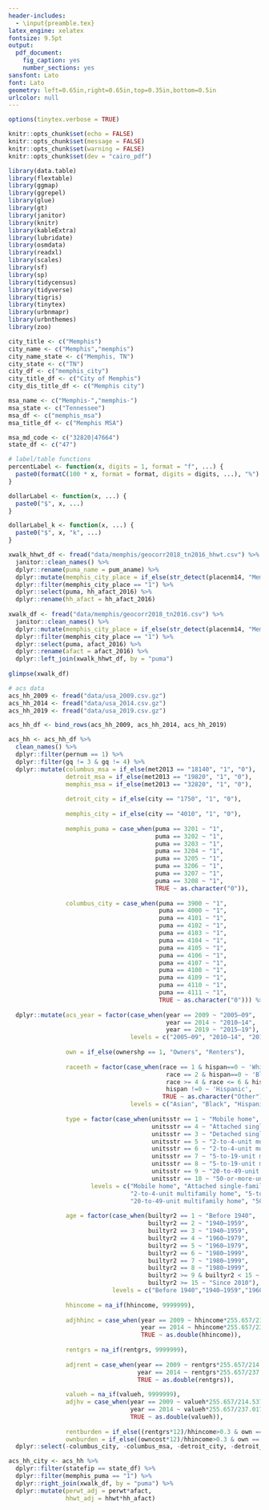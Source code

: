 ```yaml
---
header-includes: 
  - \input{preamble.tex}
latex_engine: xelatex
fontsize: 9.5pt
output:
  pdf_document:
    fig_caption: yes
    number_sections: yes
sansfont: Lato
font: Lato
geometry: left=0.65in,right=0.65in,top=0.35in,bottom=0.5in
urlcolor: null
---
```


\raggedright

```r
options(tinytex.verbose = TRUE)
```

```r
knitr::opts_chunk$set(echo = FALSE)
knitr::opts_chunk$set(message = FALSE)
knitr::opts_chunk$set(warning = FALSE)
knitr::opts_chunk$set(dev = "cairo_pdf")

library(data.table)
library(flextable)
library(ggmap)
library(ggrepel)
library(glue)
library(gt)
library(janitor)
library(knitr)
library(kableExtra)
library(lubridate)
library(osmdata)
library(readxl)
library(scales)
library(sf)
library(sp)
library(tidycensus)
library(tidyverse)
library(tigris)
library(tinytex)
library(urbnmapr)
library(urbnthemes)
library(zoo)
```

```r
city_title <- c("Memphis")
city_name <- c("Memphis","memphis")
city_name_state <- c("Memphis, TN")
city_state <- c("TN")
city_df <- c("memphis_city")
city_title_df <- c("City of Memphis")
city_dis_title_df <- c("Memphis city")

msa_name <- c("Memphis-","memphis-")
msa_state <- c("Tennessee")
msa_df <- c("memphis_msa")
msa_title_df <- c("Memphis MSA")

msa_md_code <- c("32820|47664")
state_df <- c("47")
```


```r
# label/table functions
percentLabel <- function(x, digits = 1, format = "f", ...) {
  paste0(formatC(100 * x, format = format, digits = digits, ...), "%")
}

dollarLabel <- function(x, ...) {
  paste0("$", x, ...)
}

dollarLabel_k <- function(x, ...) {
  paste0("$", x, "k", ...)
}
```

```r
xwalk_hhwt_df <- fread("data/memphis/geocorr2018_tn2016_hhwt.csv") %>% 
  janitor::clean_names() %>%
  dplyr::rename(puma_name = pum_aname) %>% 
  dplyr::mutate(memphis_city_place = if_else(str_detect(placenm14, "Memphis city"), "1", "0")) %>%
  dplyr::filter(memphis_city_place == "1") %>% 
  dplyr::select(puma, hh_afact_2016) %>%
  dplyr::rename(hh_afact = hh_afact_2016)
  
xwalk_df <- fread("data/memphis/geocorr2018_tn2016.csv") %>% 
  janitor::clean_names() %>%
  dplyr::mutate(memphis_city_place = if_else(str_detect(placenm14, "Memphis city"), "1", "0")) %>%
  dplyr::filter(memphis_city_place == "1") %>% 
  dplyr::select(puma, afact_2016) %>%
  dplyr::rename(afact = afact_2016) %>%
  dplyr::left_join(xwalk_hhwt_df, by = "puma") 
  
glimpse(xwalk_df)
```

```r
# acs data
acs_hh_2009 <- fread("data/usa_2009.csv.gz")
acs_hh_2014 <- fread("data/usa_2014.csv.gz")
acs_hh_2019 <- fread("data/usa_2019.csv.gz")

acs_hh_df <- bind_rows(acs_hh_2009, acs_hh_2014, acs_hh_2019) 
```

```r
acs_hh <- acs_hh_df %>%
  clean_names() %>%
  dplyr::filter(pernum == 1) %>%
  dplyr::filter(gq != 3 & gq != 4) %>%
  dplyr::mutate(columbus_msa = if_else(met2013 == "18140", "1", "0"),
                detroit_msa = if_else(met2013 == "19820", "1", "0"),
                memphis_msa = if_else(met2013 == "32820", "1", "0"),
                
                detroit_city = if_else(city == "1750", "1", "0"),
                
                memphis_city = if_else(city == "4010", "1", "0"),
                
                memphis_puma = case_when(puma == 3201 ~ "1",
                                         puma == 3202 ~ "1",
                                         puma == 3203 ~ "1",
                                         puma == 3204 ~ "1",
                                         puma == 3205 ~ "1",
                                         puma == 3206 ~ "1",
                                         puma == 3207 ~ "1",
                                         puma == 3208 ~ "1",
                                         TRUE ~ as.character("0")),
                
                columbus_city = case_when(puma == 3900 ~ "1",
                                          puma == 4000 ~ "1",
                                          puma == 4101 ~ "1",
                                          puma == 4102 ~ "1",
                                          puma == 4103 ~ "1",
                                          puma == 4104 ~ "1",
                                          puma == 4105 ~ "1",
                                          puma == 4106 ~ "1",
                                          puma == 4107 ~ "1",
                                          puma == 4108 ~ "1",
                                          puma == 4109 ~ "1",
                                          puma == 4110 ~ "1",
                                          puma == 4111 ~ "1",
                                          TRUE ~ as.character("0"))) %>%
  
  dplyr::mutate(acs_year = factor(case_when(year == 2009 ~ "2005–09", 
                                            year == 2014 ~ "2010–14",
                                            year == 2019 ~ "2015–19"),
                                  levels = c("2005–09", "2010–14", "2015–19")),
                
                own = if_else(ownershp == 1, "Owners", "Renters"),
                
                raceeth = factor(case_when(race == 1 & hispan==0 ~ 'White',
                                            race == 2 & hispan==0 ~ 'Black',
                                            race >= 4 & race <= 6 & hispan==0 ~ 'Asian',
                                            hispan !=0 ~ 'Hispanic',
                                           TRUE ~ as.character("Other")),
                                  levels = c("Asian", "Black", "Hispanic", "White", "Other")),
                
                type = factor(case_when(unitsstr == 1 ~ "Mobile home",
                                        unitsstr == 4 ~ "Attached single-family home",
                                        unitsstr == 3 ~ "Detached single-family home",
                                        unitsstr == 5 ~ "2-to-4-unit multifamily home",
                                        unitsstr == 6 ~ "2-to-4-unit multifamily home",
                                        unitsstr == 7 ~ "5-to-19-unit multifamily home",
                                        unitsstr == 8 ~ "5-to-19-unit multifamily home",
                                        unitsstr == 9 ~ "20-to-49-unit multifamily home",
                                        unitsstr == 10 ~ "50-or-more-unit multifamily home"),
                       levels = c("Mobile home", "Attached single-family home", "Detached single-family home",
                                  "2-to-4-unit multifamily home", "5-to-19-unit multifamily home",
                                  "20-to-49-unit multifamily home", "50-or-more-unit multifamily home")),
                
                age = factor(case_when(builtyr2 == 1 ~ "Before 1940",
                                       builtyr2 == 2 ~ "1940–1959",
                                       builtyr2 == 3 ~ "1940–1959",
                                       builtyr2 == 4 ~ "1960–1979",
                                       builtyr2 == 5 ~ "1960–1979",
                                       builtyr2 == 6 ~ "1980–1999",
                                       builtyr2 == 7 ~ "1980–1999",
                                       builtyr2 == 8 ~ "1980–1999",
                                       builtyr2 >= 9 & builtyr2 < 15 ~ "2000–2009",
                                       builtyr2 >= 15 ~ "Since 2010"),
                             levels = c("Before 1940","1940–1959","1960–1979","1980–1999","2000–2009","Since 2010")),
                
                hhincome = na_if(hhincome, 9999999),
  
                adjhhinc = case_when(year == 2009 ~ hhincome*255.657/214.537,
                                     year == 2014 ~ hhincome*255.657/237.017,
                                     TRUE ~ as.double(hhincome)),
                
                rentgrs = na_if(rentgrs, 9999999),
                
                adjrent = case_when(year == 2009 ~ rentgrs*255.657/214.537,
                                    year == 2014 ~ rentgrs*255.657/237.017,
                                    TRUE ~ as.double(rentgrs)),
                
                valueh = na_if(valueh, 9999999),
                adjhv = case_when(year == 2009 ~ valueh*255.657/214.537,
                                  year == 2014 ~ valueh*255.657/237.017,
                                  TRUE ~ as.double(valueh)),
                
                rentburden = if_else((rentgrs*12)/hhincome>0.3 & own == "Renters", 1, 0),
                ownburden = if_else((owncost*12)/hhincome>0.3 & own == "Owners", 1, 0)) %>%
  dplyr::select(-columbus_city, -columbus_msa, -detroit_city, -detroit_msa)

acs_hh_city <- acs_hh %>%
  dplyr::filter(statefip == state_df) %>%
  dplyr::filter(memphis_puma == "1") %>%
  dplyr::right_join(xwalk_df, by = "puma") %>%
  dplyr::mutate(perwt_adj = perwt*afact,
                hhwt_adj = hhwt*hh_afact)
```
